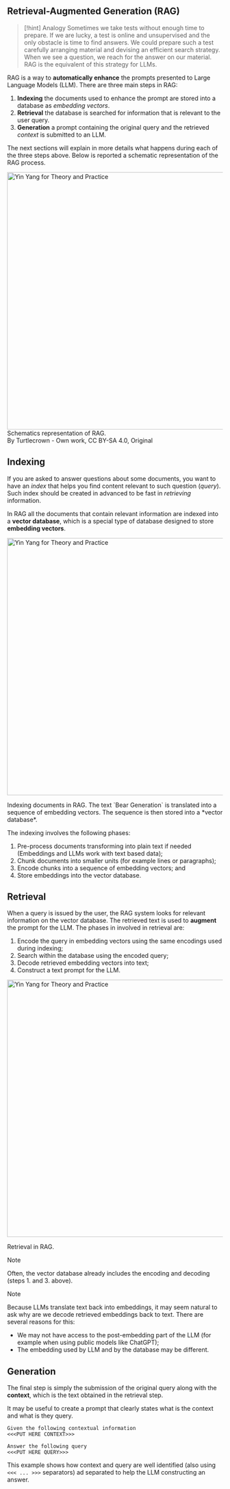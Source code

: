 
## Retrieval-Augmented Generation (RAG)

> [!hint] Analogy 
> Sometimes we take tests without enough time to prepare. If we are lucky, a test is online and unsupervised and the only obstacle is time to find answers. We could prepare such a test carefully arranging material and devising an efficient search strategy. When we see a question, we reach for the answer on our material. RAG is the equivalent of this strategy for LLMs.

RAG is a way to **automatically enhance** the prompts presented to Large Language Models (LLM). There are three main steps in RAG:
1. **Indexing** the documents used to enhance the prompt are stored into a database as *embedding vectors*.
2. **Retrieval** the database is searched for information that is relevant to the user query.
3. **Generation** a prompt containing the original query and the retrieved *context* is submitted to an LLM.

The next sections will explain in more details what happens during each of the three steps above. Below is reported a schematic representation of the RAG process.

<div className="flex justify-center">
<Image className="text-center bg-white p-4 mb-0 mt-0" src="/rag/RAG_diagram.svg" alt="Yin Yang for Theory and Practice" width="600" height="600"/>
</div>
<div className="flex justify-center text-base">Schematics representation of RAG.</div>

<div className="flex justify-center text-gray-400 text-xs italic" >By Turtlecrown - Own work, CC BY-SA 4.0, <Link className="text-blue-400 hover:text-blue-500" href="https://commons.wikimedia.org/w/index.php?curid=150390279">Original</Link></div>

## Indexing
If you are asked to answer questions about some documents, you want to have an *index* that helps you find content relevant to such question (*query*). Such index should be created in advanced to be fast in *retrieving* information.

In RAG all the documents that contain relevant information are indexed into a **vector database**, which is a special type of database designed to store **embedding vectors**. 

<div className="flex justify-center">
<Image className="text-center bg-white p-4 mb-0 mt-0" src="/rag/rag-indexing.svg" alt="Yin Yang for Theory and Practice" width="600" height="600"/>
</div>
<div className="flex justify-center text-base">
<p className="mx-12">Indexing documents in RAG. The text `Bear Generation` is translated into a sequence of embedding vectors. The sequence is then stored into a *vector database*.</p>
</div>


The indexing involves the following phases:
1. Pre-process documents transforming into plain text if needed (Embeddings and LLMs work with text based data);
2. Chunk documents into smaller units (for example lines or paragraphs);
3. Encode chunks into a sequence of embedding vectors; and
4. Store embeddings into the vector database.

## Retrieval
When a query is issued by the user, the RAG system looks for relevant information on the vector database. The retrieved text is used to **augment** the prompt for the LLM. The phases in involved in retrieval are:
1. Encode the query in embedding vectors using the same encodings used during indexing;
2. Search within the database using the encoded query;
3. Decode retrieved embedding vectors into text;
4. Construct a text prompt for the LLM.

<div className="flex justify-center">
<Image className="text-center bg-white p-4 mb-0 mt-0" src="/rag/rag-retrieve.svg" alt="Yin Yang for Theory and Practice" width="600" height="600"/>
</div>
<div className="flex justify-center text-base">
<p className="mx-12">Retrieval in RAG.</p>
</div>


> [!NOTE]
> Often, the vector database already includes the encoding and decoding (steps 1. and 3. above).

> [!NOTE]
> Because LLMs translate text back into embeddings, it may seem natural to ask why are we decode retrieved embeddings back to text. There are several reasons for this:
> - We may not have access to the post-embedding part of the LLM (for example when using public models like ChatGPT);
> - The embedding used by LLM and by the database may be different.

## Generation
The final step is simply the submission of the original query along with the **context**, which is the text obtained in the retrieval step. 

It may be useful to create a prompt that clearly states what is the context and what is they query.

```
Given the following contextual information
<<<PUT HERE CONTEXT>>>

Answer the following query
<<<PUT HERE QUERY>>>
```

This example shows how context and query are well identified (also using `<<< ... >>>` separators) ad separated to help the LLM constructing an answer.

